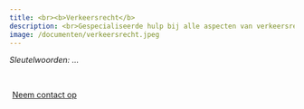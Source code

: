 ```yaml
---
title: <br><b>Verkeersrecht</b>
description: <br>Gespecialiseerde hulp bij alle aspecten van verkeersrecht, zoals snelheidsovertredingen, dronken rijden, rijverboden, en schadeclaims na verkeersongevallen, met oog voor een efficiënte oplossing en schadebeperking.
image: /documenten/verkeersrecht.jpeg
---
```


*Sleutelwoorden: ...*

<br>

```{=html}
<div style = "margin: 0px; text-align: left;">
<a class="btn btn-primary" href="/contact.qmd" role="button" style="padding: 5px 5px; text-transform: none;">Neem contact op</a>
</div>
```